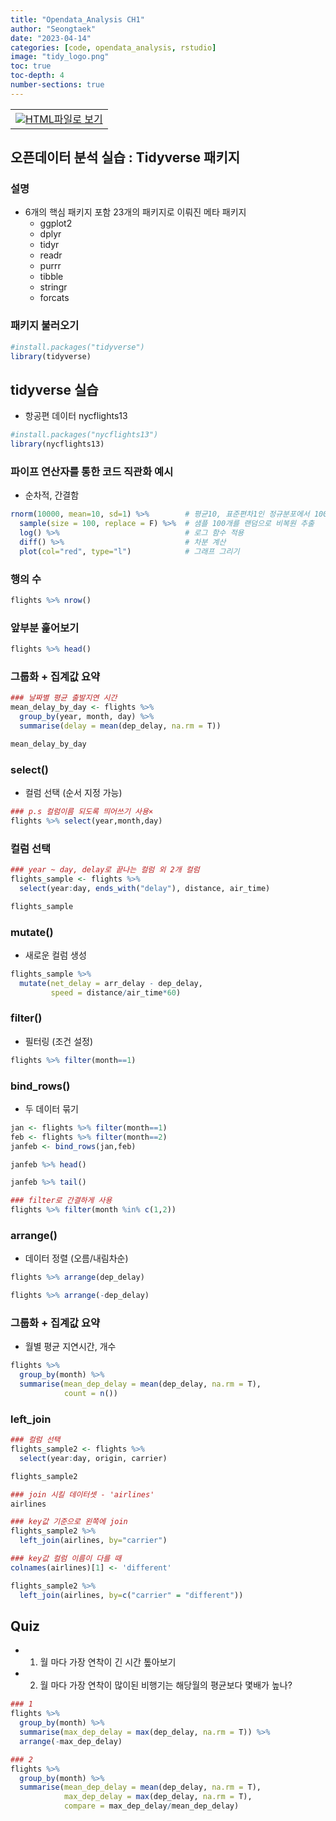 ```yaml
---
title: "Opendata_Analysis CH1"
author: "Seongtaek"
date: "2023-04-14"
categories: [code, opendata_analysis, rstudio]
image: "tidy_logo.png"
toc: true
toc-depth: 4
number-sections: true
---
```


<table align="bottom">
  <td>
    <a target="_blank" href="tidyverse.html"><img
    src = r_logo.png />HTML파일로 보기</a>
  </td>
</table>

## 오픈데이터 분석 실습 : Tidyverse 패키지

### 설명
- 6개의 핵심 패키지 포함 23개의 패키지로 이뤄진 메타 패키지
  - ggplot2
  - dplyr
  - tidyr
  - readr
  - purrr
  - tibble
  - stringr
  - forcats

### 패키지 불러오기

```r
#install.packages("tidyverse")
library(tidyverse)
```

## tidyverse 실습
- 항공편 데이터 nycflights13

```r
#install.packages("nycflights13")
library(nycflights13)
```


### 파이프 연산자를 통한 코드 직관화 예시
- 순차적, 간결함

```r
rnorm(10000, mean=10, sd=1) %>%        # 평균10, 표준편차1인 정규분포에서 10000개 난수 생성
  sample(size = 100, replace = F) %>%  # 샘플 100개를 랜덤으로 비복원 추출
  log() %>%                            # 로그 함수 적용
  diff() %>%                           # 차분 계산 
  plot(col="red", type="l")            # 그래프 그리기
```

### 행의 수

```r
flights %>% nrow()
```

### 앞부분 훑어보기

```r
flights %>% head()
```

### 그룹화 + 집계값 요약

```r
### 날짜별 평균 출발지연 시간
mean_delay_by_day <- flights %>% 
  group_by(year, month, day) %>% 
  summarise(delay = mean(dep_delay, na.rm = T))

mean_delay_by_day
```

### select()
- 컬럼 선택 (순서 지정 가능)
```r
### p.s 컬럼이름 되도록 띄어쓰기 사용×
flights %>% select(year,month,day)
```

### 컬럼 선택

```r
### year ~ day, delay로 끝나는 컬럼 외 2개 컬럼
flights_sample <- flights %>% 
  select(year:day, ends_with("delay"), distance, air_time)

flights_sample
```

### mutate()
- 새로운 컬럼 생성
```r
flights_sample %>% 
  mutate(net_delay = arr_delay - dep_delay,
         speed = distance/air_time*60)
```

### filter()
- 필터링 (조건 설정)
```r
flights %>% filter(month==1)
```

### bind_rows()
- 두 데이터 묶기
```r
jan <- flights %>% filter(month==1)
feb <- flights %>% filter(month==2)
janfeb <- bind_rows(jan,feb)

janfeb %>% head()

janfeb %>% tail()

### filter로 간결하게 사용
flights %>% filter(month %in% c(1,2))
```

### arrange()
- 데이터 정렬 (오름/내림차순)

```r
flights %>% arrange(dep_delay)

flights %>% arrange(-dep_delay)
```

### 그룹화 + 집계값 요약
- 월별 평균 지연시간, 개수
```r
flights %>% 
  group_by(month) %>% 
  summarise(mean_dep_delay = mean(dep_delay, na.rm = T),
            count = n())
```

### left_join

```r
### 컬럼 선택
flights_sample2 <- flights %>% 
  select(year:day, origin, carrier)

flights_sample2

### join 시킬 데이터셋 - 'airlines'
airlines

### key값 기준으로 왼쪽에 join
flights_sample2 %>% 
  left_join(airlines, by="carrier")

### key값 컬럼 이름이 다를 때
colnames(airlines)[1] <- 'different'

flights_sample2 %>% 
  left_join(airlines, by=c("carrier" = "different"))
```

## Quiz
- 1. 월 마다 가장 연착이 긴 시간 톺아보기
- 2. 월 마다 가장 연착이 많이된 비행기는 해당월의 평균보다 몇배가 높나?
```r
### 1
flights %>%
  group_by(month) %>% 
  summarise(max_dep_delay = max(dep_delay, na.rm = T)) %>% 
  arrange(-max_dep_delay)

### 2
flights %>%
  group_by(month) %>% 
  summarise(mean_dep_delay = mean(dep_delay, na.rm = T),
            max_dep_delay = max(dep_delay, na.rm = T),
            compare = max_dep_delay/mean_dep_delay)

```
